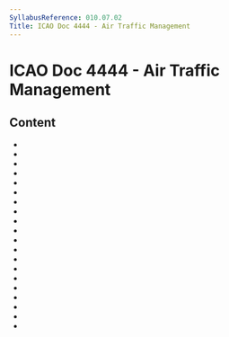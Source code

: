 ```yaml
---
SyllabusReference: 010.07.02
Title: ICAO Doc 4444 - Air Traffic Management
---
```


# ICAO Doc 4444 - Air Traffic Management

## Content

- <Link href="010.07.02.01" />
- <Link href="010.07.02.02" />
- <Link href="010.07.02.03" />
- <Link href="010.07.02.04" />
- <Link href="010.07.02.05" />
- <Link href="010.07.02.06" />
- <Link href="010.07.02.07" />
- <Link href="010.07.02.08" />
- <Link href="010.07.02.09" />
- <Link href="010.07.02.10" />
- <Link href="010.07.02.11" />
- <Link href="010.07.02.12" />
- <Link href="010.07.02.13" />
- <Link href="010.07.02.14" />
- <Link href="010.07.02.15" />
- <Link href="010.07.02.16" />
- <Link href="010.07.02.17" />
- <Link href="010.07.02.18" />
- <Link href="010.07.02.19" />
- <Link href="010.07.02.20" />
